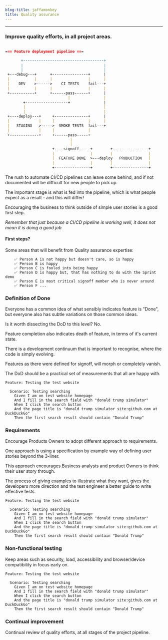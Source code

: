 ```yaml
---
blog-title: jaffamonkey
title: Quality assurance
---
```



---

### Improve quality efforts, in all project areas.

<CodeWave>

```markdown

=== Feature deployment pipeline ===

       +------------------------------------+
       |                                    |
       |                                    |
 +---debug---+      +----------------+      |
 |           |      |                |      |
 |    DEV    >------>    CI TESTS    fail---+  
 |           |      |                |      |  
 +-----------+      +------pass------+      |                                             
                            |               |
        +-------------------+               |
        |                                   |
        |                                   |             
 +----deploy---+     +---------------+      |    
 |             |     |               |      |
 |   STAGING   >----->  SMOKE TESTS  fail---+
 |             |     |               |
 +-------------+     +------pass-----+        
                             |                        
                             |                         
                     +----signoff-----+        +----------------+     
                     |                |        |                |
                     |  FEATURE DONE  >---deploy   PRODUCTION   |
                     |                |        |                |
                     +----------------+        +----------------+ 
```
The rush to automate CI/CD pipelines can leave some behind, and if not documented will be difficult for new people to pick up.

The important stage is what is fed into the pipeline, which is what people expect as a result - and this will differ!

Encouraging the business to think outside of simple user stories is a good first step.

_Remember that just because a CI/CD pipeline is working well, it does not mean it is doing a good job_ 

#### First steps?

Some areas that will benefit from Quality assurance expertise:

```gherkin
    ✅ Person A is not happy but doesn't care, so is happy
    ✅ Person B is happy
    ✅ Person C is fooled into being happy
    ✅ Person D is happy but, that has nothing to do with the Sprint demo
    ✅ Person E is most critical signoff member who is never around
    ✅ Person F ...
```

### Definition of Done

Everyone has a common idea of what sensibly indicates feature is "Done", but everyone also has subtle variations on those common ideas.

Is it worth dissecting the DoD to this level? No.

Feature completion also indicates death of feature, in terms of it's current state.

There is a development continuum that is important to recognise, where the code is simply evolving.

Features as there were defined for signoff, will morph or completely vanish.

The DoD should be a practical set of measurements that all are happy with.

```gherkin
Feature: Testing the test website
  
  Scenario: Testing searching
    Given I am on test website homepage
    And I fill in the search field with "donald trump simulator"
    When I click the search button
    And the page title is "donald trump simulator site:github.com at DuckDuckGo"
    Then the first search result should contain "Donald Trump"
```

### Requirements

Encourage Products Owners to adopt different approach to requirements.

One approach is using a specification by example way of defining user stories beyond the 3-liner.

This approach encourages Business analysts and product Owners to think their user story through.

The process of giving examples to illustrate what they want, gives the developers more direction and the test engineer a better guide to write effective tests.

```gherkin
Feature: Testing the test website
  
  Scenario: Testing searching
    Given I am on test website homepage
    And I fill in the search field with "donald trump simulator"
    When I click the search button
    And the page title is "donald trump simulator site:github.com at DuckDuckGo"
    Then the first search result should contain "Donald Trump"
```

### Non-functional testing

Keep areas such as security, load, accessibility and browser/device compatibility in focus early on.

```gherkin
Feature: Testing the test website
  
  Scenario: Testing searching
    Given I am on test website homepage
    And I fill in the search field with "donald trump simulator"
    When I click the search button
    And the page title is "donald trump simulator site:github.com at DuckDuckGo"
    Then the first search result should contain "Donald Trump"
```

### Continual improvement

Continual review of quality efforts, at all stages of the project pipeline.

</CodeWave>
